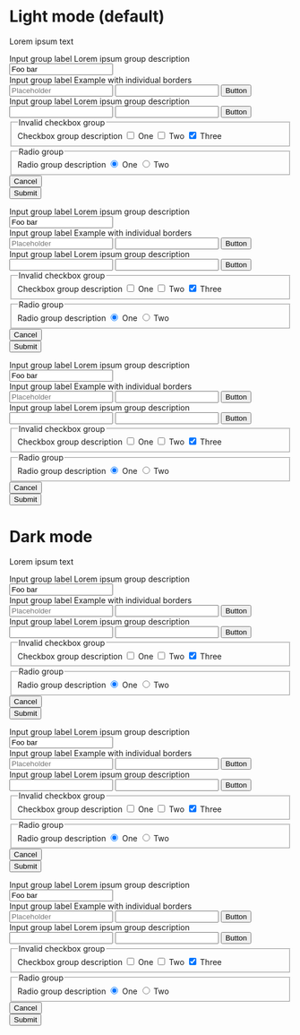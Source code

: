 
<Meta title="Use cases/Dark mode/Forms" />

<Canvas>
  <div class="d-flex">
    <main class="light-mode bg-color p-4">
      <div
        class="mx-auto my-6"
        style={{ maxWidth: '768px', marginLeft: 'auto', marginRight: 'auto' }}
      >
        <h1>Light mode (default)</h1>
        <p class="mb-5">Lorem ipsum text</p>
        <div class="mb-6">
          <div class="card-body">
            <form class="mw-xs">
              <div class="form-group">
                <label for="inputValid">Input group label</label>
                <span class="form-info">Lorem ipsum group description</span>
                <input id="inputValid1" type="text" required value="Foo bar" />
              </div>
              <div class="form-group">
                <label for="inputValid">Input group label</label>
                <span class="form-info">Example with individual borders</span>
                <div class="group">
                  <input
                    id="inputValid1"
                    type="text"
                    required
                    placeholder="Placeholder"
                  />
                  <input id="inputValid2" type="text" required />
                  <button type="button">Button</button>
                </div>
              </div>
              <div class="form-group">
                <label for="inputValid">Input group label</label>
                <span class="form-info">Lorem ipsum group description</span>
                <div class="group group-border">
                  <input id="inputValid1" type="text" required />
                  <input id="inputValid2" type="text" required />
                  <button type="button">Button</button>
                </div>
              </div>
              <div class="form-group">
                <fieldset aria-describedby="checkboxGroupHelp1">
                  <legend>Invalid checkbox group</legend>
                  <span id="checkboxGroupHelp1" class="form-info">
                    Checkbox group description
                  </span>
                  <label class="form-control">
                    <input required type="checkbox" />
                    <span>One</span>
                    <i></i>
                  </label>
                  <label class="form-control">
                    <input required type="checkbox" required />
                    <span>Two</span>
                    <i></i>
                  </label>
                  <label class="form-control">
                    <input required type="checkbox" checked="true" required />
                    <span>Three</span>
                    <i></i>
                  </label>
                </fieldset>
              </div>
              <div class="form-group">
                <fieldset aria-describedby="radioGroupHelp1">
                  <legend>Radio group</legend>
                  <span id="radioGroupHelp1" class="form-info">
                    Radio group description
                  </span>
                  <label class="form-control">
                    <input required type="radio" name="radio1" checked />
                    <span>One</span>
                    <i></i>
                  </label>
                  <label class="form-control">
                    <input required type="radio" name="radio1" required />
                    <span>Two</span>
                    <i></i>
                  </label>
                </fieldset>
              </div>
              <div class="row justify-content-end">
                <div class="col col-sm-auto">
                  <button type="button">Cancel</button>
                </div>
                <div class="col col-sm-auto">
                  <button type="submit">Submit</button>
                </div>
              </div>
            </form>
          </div>
        </div>
        <div class="card">
          <div class="card-body">
            <form class="mw-xs">
              <div class="form-group">
                <label for="inputValid">Input group label</label>
                <span class="form-info">Lorem ipsum group description</span>
                <input id="inputValid1" type="text" required value="Foo bar" />
              </div>
              <div class="form-group">
                <label for="inputValid">Input group label</label>
                <span class="form-info">Example with individual borders</span>
                <div class="group">
                  <input
                    id="inputValid1"
                    type="text"
                    required
                    placeholder="Placeholder"
                  />
                  <input id="inputValid2" type="text" required />
                  <button type="button">Button</button>
                </div>
              </div>
              <div class="form-group">
                <label for="inputValid">Input group label</label>
                <span class="form-info">Lorem ipsum group description</span>
                <div class="group group-border">
                  <input id="inputValid1" type="text" required />
                  <input id="inputValid2" type="text" required />
                  <button type="button">Button</button>
                </div>
              </div>
              <div class="form-group">
                <fieldset aria-describedby="checkboxGroupHelp1">
                  <legend>Invalid checkbox group</legend>
                  <span id="checkboxGroupHelp1" class="form-info">
                    Checkbox group description
                  </span>
                  <label class="form-control">
                    <input required type="checkbox" />
                    <span>One</span>
                    <i></i>
                  </label>
                  <label class="form-control">
                    <input required type="checkbox" required />
                    <span>Two</span>
                    <i></i>
                  </label>
                  <label class="form-control">
                    <input required type="checkbox" checked="true" required />
                    <span>Three</span>
                    <i></i>
                  </label>
                </fieldset>
              </div>
              <div class="form-group">
                <fieldset aria-describedby="radioGroupHelp1">
                  <legend>Radio group</legend>
                  <span id="radioGroupHelp1" class="form-info">
                    Radio group description
                  </span>
                  <label class="form-control">
                    <input required type="radio" name="radio2" checked />
                    <span>One</span>
                    <i></i>
                  </label>
                  <label class="form-control">
                    <input required type="radio" name="radio2" required />
                    <span>Two</span>
                    <i></i>
                  </label>
                </fieldset>
              </div>
              <div class="row justify-content-end">
                <div class="col col-sm-auto">
                  <button type="button">Cancel</button>
                </div>
                <div class="col col-sm-auto">
                  <button type="submit">Submit</button>
                </div>
              </div>
            </form>
          </div>
        </div>
        <div class="elevation-2 mt-6">
          <div class="card-body">
            <form class="mw-xs">
              <div class="form-group">
                <label for="inputValid">Input group label</label>
                <span class="form-info">Lorem ipsum group description</span>
                <input id="inputValid1" type="text" required value="Foo bar" />
              </div>
              <div class="form-group">
                <label for="inputValid">Input group label</label>
                <span class="form-info">Example with individual borders</span>
                <div class="group">
                  <input
                    id="inputValid1"
                    type="text"
                    required
                    placeholder="Placeholder"
                  />
                  <input id="inputValid2" type="text" required />
                  <button type="button">Button</button>
                </div>
              </div>
              <div class="form-group">
                <label for="inputValid">Input group label</label>
                <span class="form-info">Lorem ipsum group description</span>
                <div class="group group-border">
                  <input id="inputValid1" type="text" required />
                  <input id="inputValid2" type="text" required />
                  <button type="button">Button</button>
                </div>
              </div>
              <div class="form-group">
                <fieldset aria-describedby="checkboxGroupHelp1">
                  <legend>Invalid checkbox group</legend>
                  <span id="checkboxGroupHelp1" class="form-info">
                    Checkbox group description
                  </span>
                  <label class="form-control">
                    <input required type="checkbox" />
                    <span>One</span>
                    <i></i>
                  </label>
                  <label class="form-control">
                    <input required type="checkbox" required />
                    <span>Two</span>
                    <i></i>
                  </label>
                  <label class="form-control">
                    <input required type="checkbox" checked="true" required />
                    <span>Three</span>
                    <i></i>
                  </label>
                </fieldset>
              </div>
              <div class="form-group">
                <fieldset aria-describedby="radioGroupHelp1">
                  <legend>Radio group</legend>
                  <span id="radioGroupHelp1" class="form-info">
                    Radio group description
                  </span>
                  <label class="form-control">
                    <input required type="radio" name="radio3" checked />
                    <span>One</span>
                    <i></i>
                  </label>
                  <label class="form-control">
                    <input required type="radio" name="radio3" required />
                    <span>Two</span>
                    <i></i>
                  </label>
                </fieldset>
              </div>
              <div class="row justify-content-end">
                <div class="col col-sm-auto">
                  <button type="button">Cancel</button>
                </div>
                <div class="col col-sm-auto">
                  <button type="submit">Submit</button>
                </div>
              </div>
            </form>
          </div>
        </div>
      </div>
    </main>
    <main class="dark-mode bg-color p-4">
      <div
        class="mx-auto my-6"
        style={{ maxWidth: '768px', marginLeft: 'auto', marginRight: 'auto' }}
      >
        <h1>Dark mode</h1>
        <p class="mb-5">Lorem ipsum text</p>
        <div class="mb-6">
          <div class="card-body">
            <form class="mw-xs">
              <div class="form-group">
                <label for="inputValid">Input group label</label>
                <span class="form-info">Lorem ipsum group description</span>
                <input id="inputValid1" type="text" required value="Foo bar" />
              </div>
              <div class="form-group">
                <label for="inputValid">Input group label</label>
                <span class="form-info">Example with individual borders</span>
                <div class="group">
                  <input
                    id="inputValid1"
                    type="text"
                    required
                    placeholder="Placeholder"
                  />
                  <input id="inputValid2" type="text" required />
                  <button type="button">Button</button>
                </div>
              </div>
              <div class="form-group">
                <label for="inputValid">Input group label</label>
                <span class="form-info">Lorem ipsum group description</span>
                <div class="group group-border">
                  <input id="inputValid1" type="text" required />
                  <input id="inputValid2" type="text" required />
                  <button type="button">Button</button>
                </div>
              </div>
              <div class="form-group">
                <fieldset aria-describedby="checkboxGroupHelp1">
                  <legend>Invalid checkbox group</legend>
                  <span id="checkboxGroupHelp1" class="form-info">
                    Checkbox group description
                  </span>
                  <label class="form-control">
                    <input required type="checkbox" />
                    <span>One</span>
                    <i></i>
                  </label>
                  <label class="form-control">
                    <input required type="checkbox" required />
                    <span>Two</span>
                    <i></i>
                  </label>
                  <label class="form-control">
                    <input required type="checkbox" checked="true" required />
                    <span>Three</span>
                    <i></i>
                  </label>
                </fieldset>
              </div>
              <div class="form-group">
                <fieldset aria-describedby="radioGroupHelp1">
                  <legend>Radio group</legend>
                  <span id="radioGroupHelp1" class="form-info">
                    Radio group description
                  </span>
                  <label class="form-control">
                    <input required type="radio" name="radio4" checked />
                    <span>One</span>
                    <i></i>
                  </label>
                  <label class="form-control">
                    <input required type="radio" name="radio4" required />
                    <span>Two</span>
                    <i></i>
                  </label>
                </fieldset>
              </div>
              <div class="row justify-content-end">
                <div class="col col-sm-auto">
                  <button type="button">Cancel</button>
                </div>
                <div class="col col-sm-auto">
                  <button type="submit">Submit</button>
                </div>
              </div>
            </form>
          </div>
        </div>
        <div class="card">
          <div class="card-body">
            <form class="mw-xs">
              <div class="form-group">
                <label for="inputValid">Input group label</label>
                <span class="form-info">Lorem ipsum group description</span>
                <input id="inputValid1" type="text" required value="Foo bar" />
              </div>
              <div class="form-group">
                <label for="inputValid">Input group label</label>
                <span class="form-info">Example with individual borders</span>
                <div class="group">
                  <input
                    id="inputValid1"
                    type="text"
                    required
                    placeholder="Placeholder"
                  />
                  <input id="inputValid2" type="text" required />
                  <button type="button">Button</button>
                </div>
              </div>
              <div class="form-group">
                <label for="inputValid">Input group label</label>
                <span class="form-info">Lorem ipsum group description</span>
                <div class="group group-border">
                  <input id="inputValid1" type="text" required />
                  <input id="inputValid2" type="text" required />
                  <button type="button">Button</button>
                </div>
              </div>
              <div class="form-group">
                <fieldset aria-describedby="checkboxGroupHelp1">
                  <legend>Invalid checkbox group</legend>
                  <span id="checkboxGroupHelp1" class="form-info">
                    Checkbox group description
                  </span>
                  <label class="form-control">
                    <input required type="checkbox" />
                    <span>One</span>
                    <i></i>
                  </label>
                  <label class="form-control">
                    <input required type="checkbox" required />
                    <span>Two</span>
                    <i></i>
                  </label>
                  <label class="form-control">
                    <input required type="checkbox" checked="true" required />
                    <span>Three</span>
                    <i></i>
                  </label>
                </fieldset>
              </div>
              <div class="form-group">
                <fieldset aria-describedby="radioGroupHelp1">
                  <legend>Radio group</legend>
                  <span id="radioGroupHelp1" class="form-info">
                    Radio group description
                  </span>
                  <label class="form-control">
                    <input required type="radio" name="radio5" checked />
                    <span>One</span>
                    <i></i>
                  </label>
                  <label class="form-control">
                    <input required type="radio" name="radio5" required />
                    <span>Two</span>
                    <i></i>
                  </label>
                </fieldset>
              </div>
              <div class="row justify-content-end">
                <div class="col col-sm-auto">
                  <button type="button">Cancel</button>
                </div>
                <div class="col col-sm-auto">
                  <button type="submit">Submit</button>
                </div>
              </div>
            </form>
          </div>
        </div>
        <div class="elevation-2 mt-6">
          <div class="card-body">
            <form class="mw-xs">
              <div class="form-group">
                <label for="inputValid">Input group label</label>
                <span class="form-info">Lorem ipsum group description</span>
                <input id="inputValid1" type="text" required value="Foo bar" />
              </div>
              <div class="form-group">
                <label for="inputValid">Input group label</label>
                <span class="form-info">Example with individual borders</span>
                <div class="group">
                  <input
                    id="inputValid1"
                    type="text"
                    required
                    placeholder="Placeholder"
                  />
                  <input id="inputValid2" type="text" required />
                  <button type="button">Button</button>
                </div>
              </div>
              <div class="form-group">
                <label for="inputValid">Input group label</label>
                <span class="form-info">Lorem ipsum group description</span>
                <div class="group group-border">
                  <input id="inputValid1" type="text" required />
                  <input id="inputValid2" type="text" required />
                  <button type="button">Button</button>
                </div>
              </div>
              <div class="form-group">
                <fieldset aria-describedby="checkboxGroupHelp1">
                  <legend>Invalid checkbox group</legend>
                  <span id="checkboxGroupHelp1" class="form-info">
                    Checkbox group description
                  </span>
                  <label class="form-control">
                    <input required type="checkbox" />
                    <span>One</span>
                    <i></i>
                  </label>
                  <label class="form-control">
                    <input required type="checkbox" required />
                    <span>Two</span>
                    <i></i>
                  </label>
                  <label class="form-control">
                    <input required type="checkbox" checked="true" required />
                    <span>Three</span>
                    <i></i>
                  </label>
                </fieldset>
              </div>
              <div class="form-group">
                <fieldset aria-describedby="radioGroupHelp1">
                  <legend>Radio group</legend>
                  <span id="radioGroupHelp1" class="form-info">
                    Radio group description
                  </span>
                  <label class="form-control">
                    <input required type="radio" checked name="radio6" />
                    <span>One</span>
                    <i></i>
                  </label>
                  <label class="form-control">
                    <input required type="radio" required name="radio6" />
                    <span>Two</span>
                    <i></i>
                  </label>
                </fieldset>
              </div>
              <div class="row justify-content-end">
                <div class="col col-sm-auto">
                  <button type="button">Cancel</button>
                </div>
                <div class="col col-sm-auto">
                  <button type="submit">Submit</button>
                </div>
              </div>
            </form>
          </div>
        </div>
      </div>
    </main>
  </div>
</Canvas>
